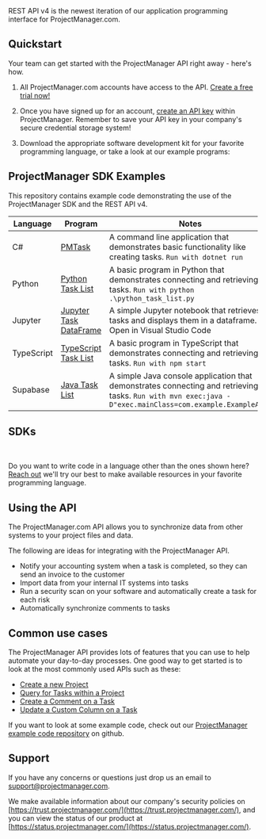 <Callout intent="success">
REST API v4 is the newest iteration of our application programming interface for ProjectManager.com.
</Callout>

## Quickstart

Your team can get started with the ProjectManager API right away - here's how.

1. All ProjectManager.com accounts have access to the API. [Create a free trial now!](https://developer.projectmanager.com/reference/www.projectmanager.com/freetrial?edition=d)

2. Once you have signed up for an account, [create an API key](https://developer.projectmanager.com/reference/api-keys) within ProjectManager. Remember to save your API key in your company's secure credential storage system!

3. Download the appropriate software development kit for your favorite programming language, or take a look at our example programs:

## ProjectManager SDK Examples

This repository contains example code demonstrating the use of the ProjectManager SDK and the REST API v4.

| Language            | Program                                                                                    | Notes                                    |
| --------------- | ----------------------------------------------------------------------------------------|---------------------------------------|
| C#     | [PMTask](https://github.com/projectmgr/projectmanager-sdk-examples/blob/main/csharp/PmTask)                                                  | A command line application that demonstrates basic functionality like creating tasks. `Run with dotnet run`    |   
| Python     | [Python Task List](https://github.com/projectmgr/projectmanager-sdk-examples/blob/main/python/python_task_list.py) | A basic program in Python that demonstrates connecting and retrieving tasks. `Run with python .\python_task_list.py`       |
| Jupyter     | [Jupyter Task DataFrame](https://github.com/projectmgr/projectmanager-sdk-examples/blob/main/jupyter/TaskDataFrame.ipynb)                                                          | A simple Jupyter notebook that retrieves tasks and displays them in a dataframe. Open in Visual Studio Code    |
| TypeScript       | [TypeScript Task List](https://github.com/projectmgr/projectmanager-sdk-examples/blob/main/typescript/src/index.ts)                                                              | A basic program in TypeScript that demonstrates connecting and retrieving tasks. `Run with npm start`      |
| Supabase     | [Java Task List](https://github.com/projectmgr/projectmanager-sdk-examples/blob/main/java/src/main/java/com/example/ExampleApp.java)                                                                      | A simple Java console application that demonstrates connecting and retrieving tasks. `Run with mvn exec:java -D"exec.mainClass=com.example.ExampleApp"`    |

## SDKs

<Cards>
  <Card
    title="Node.js/TypeScript"
    icon="fa-brands fa-node"
    href="https://github.com/fern-projectmanager/projectmanager-node"
  />
  <Card
    title="Python"
    icon="fa-brands fa-python"
    href="https://github.com/fern-projectmanager/projectmanager-python"
  />
</Cards>

<br />

<Cards>
  <Card
    title="Java"
    icon="fa-brands fa-java"
    href="https://github.com/fern-projectmanager/projectmanager-java"
  />
  <Card
    title="Go"
    icon="fa-brands fa-golang"
    href="https://github.com/fern-projectmanager/projectmanager-go"
  />  
</Cards>

Do you want to write code in a language other than the ones shown here? [Reach out](mailto:support@projectmanager.com) we'll try our best to make available resources in your favorite programming language.

## Using the API

The ProjectManager.com API allows you to synchronize data from other systems to your project files and data. 

<Callout intent="info">
The following are ideas for integrating with the ProjectManager API.
</Callout>

<br />

- Notify your accounting system when a task is completed, so they can send an invoice to the customer
- Import data from your internal IT systems into tasks
- Run a security scan on your software and automatically create a task for each risk
- Automatically synchronize comments to tasks

## Common use cases

The ProjectManager API provides lots of features that you can use to help automate your day-to-day processes. One good way to get started is to look at the most commonly used APIs such as these:

- [Create a new Project](https://softwaredeveloper.projectmanager.com/v4/reference/post_api-data-projects)
- [Query for Tasks within a Project](https://softwaredeveloper.projectmanager.com/v4/reference/get_api-data-tasks)
- [Create a Comment on a Task](https://softwaredeveloper.projectmanager.com/v4/reference/post_api-data-tasks-taskid-discussions)
- [Update a Custom Column on a Task](https://softwaredeveloper.projectmanager.com/v4/reference/put_api-data-tasks-taskid-fields-fieldid)

If you want to look at some example code, check out our [ProjectManager example code repository](https://github.com/projectmgr/projectmanager-sdk-examples) on github.

## Support 

If you have any concerns or questions just drop us an email to [support@projectmanager.com](mailto:support@projectmanager.com).

We make available information about our company's security policies on [https://trust.projectmanager.com/](https://trust.projectmanager.com/), and you can view the status of our product at [https://status.projectmanager.com/](https://status.projectmanager.com/).